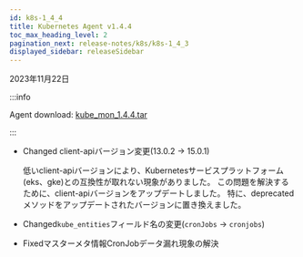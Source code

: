 ```yaml
---
id: k8s-1_4_4
title: Kubernetes Agent v1.4.4
toc_max_heading_level: 2
pagination_next: release-notes/k8s/k8s-1_4_3
displayed_sidebar: releaseSidebar
---
```


2023年11月22日

:::info

Agent download: [kube_mon_1.4.4.tar](https://repo.whatap.io/docker/kube_mon_1.4.4.tar)

:::

- <Status>Changed</Status> client-apiバージョン変更(13.0.2 → 15.0.1)

  低いclient-apiバージョンにより、Kubernetesサービスプラットフォーム(eks、gke)との互換性が取れない現象がありました。 この問題を解決するために、client-apiバージョンをアップデートしました。 特に、deprecatedメソッドをアップデートされたバージョンに置き換えました。

- <Status>Changed</Status><code>kube_entities</code>フィールド名の変更(<code>cronJobs</code> → <code>cronjobs</code>)

- <Status>Fixed</Status>マスターメタ情報CronJobデータ漏れ現象の解決
